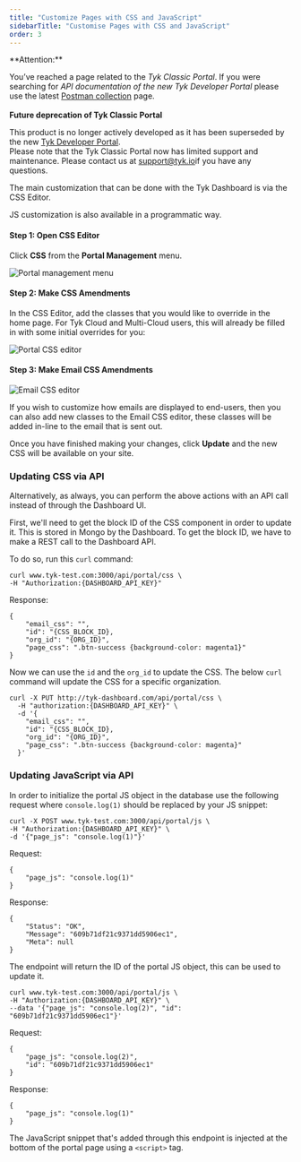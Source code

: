```yaml
---
title: "Customize Pages with CSS and JavaScript"
sidebarTitle: "Customise Pages with CSS and JavaScript"
order: 3
---
```



<Warning>
**Attention:**

You’ve reached a page related to the *Tyk Classic Portal*. If you were searching for *API documentation of the new Tyk
Developer Portal* please use the latest
[Postman collection](/docsv2/nightly/docsv2/nightly/product-stack/tyk-enterprise-developer-portal/api-documentation/tyk-edp-api) page.
<br />
<br />
**Future deprecation of Tyk Classic Portal**

This product is no longer actively developed as it
has been superseded by the new [Tyk Developer Portal](/docsv2/nightly/docsv2/nightly/portal/overview).
<br />
Please note that the Tyk Classic Portal now has limited support and maintenance. Please contact us at
[support@tyk.io](<mailto:support@tyk.io?subject=Tyk classic developer portal>)if you have any questions.
</Warning>


The main customization that can be done with the Tyk Dashboard is via the CSS Editor.

JS customization is also available in a programmatic way.

#### Step 1: Open CSS Editor

Click **CSS** from the **Portal Management** menu.

<img src="/img/dashboard/portal-management/cssNav.png" alt="Portal management menu" />

#### Step 2: Make CSS Amendments

In the CSS Editor, add the classes that you would like to override in the home page. For Tyk Cloud and Multi-Cloud users, this will already be filled in with some initial overrides for you:

<img src="/img/dashboard/portal-management/cssEditor.png" alt="Portal CSS editor" />

#### Step 3: Make Email CSS Amendments

<img src="/img/dashboard/portal-management/portal_email_css.png" alt="Email CSS editor" />

If you wish to customize how emails are displayed to end-users, then you can also add new classes to the Email CSS editor, these classes will be added in-line to the email that is sent out.

Once you have finished making your changes, click **Update** and the new CSS will be available on your site.

### Updating CSS via API
Alternatively, as always, you can perform the above actions with an API call instead of through the Dashboard UI.

First, we'll need to get the block ID of the CSS component in order to update it.  This is stored in Mongo by the Dashboard.
To get the block ID, we have to make a REST call to the Dashboard API.  

To do so, run this `curl` command:

```{.copyWrapper}
curl www.tyk-test.com:3000/api/portal/css \
-H "Authorization:{DASHBOARD_API_KEY}"
```
Response:
```{.copyWrapper}
{
    "email_css": "",
    "id": "{CSS_BLOCK_ID},
    "org_id": "{ORG_ID}",
    "page_css": ".btn-success {background-color: magenta1}"
}
```
Now we can use the `id` and the `org_id` to update the CSS.
The below `curl` command will update the CSS for a specific organization.

```{.copyWrapper}
curl -X PUT http://tyk-dashboard.com/api/portal/css \
  -H "authorization:{DASHBOARD_API_KEY}" \
  -d '{
    "email_css": "",
    "id": "{CSS_BLOCK_ID},
    "org_id": "{ORG_ID}",
    "page_css": ".btn-success {background-color: magenta}"
  }' 
```

 [1]: /img/dashboard/portal-management/portal_man_css.png
 [2]: /img/dashboard/portal-management/portal_site_css.png

 ### Updating JavaScript via API

 In order to initialize the portal JS object in the database use the following request where `console.log(1)` should be replaced by your JS snippet:

 ```{.copyWrapper}
curl -X POST www.tyk-test.com:3000/api/portal/js \
-H "Authorization:{DASHBOARD_API_KEY}" \
-d '{"page_js": "console.log(1)"}'
```

Request:
```{.copyWrapper}
{
    "page_js": "console.log(1)"
}
```

Response:
```{.copyWrapper}
{
    "Status": "OK",
    "Message": "609b71df21c9371dd5906ec1",
    "Meta": null
}
```

The endpoint will return the ID of the portal JS object, this can be used to update it.

 ```{.copyWrapper}
curl www.tyk-test.com:3000/api/portal/js \
-H "Authorization:{DASHBOARD_API_KEY}" \
--data '{"page_js": "console.log(2)", "id": "609b71df21c9371dd5906ec1"}'
```

Request:
```{.copyWrapper}
{
    "page_js": "console.log(2)",
    "id": "609b71df21c9371dd5906ec1"
}
```

Response:
```{.copyWrapper}
{
    "page_js": "console.log(1)"
}
```

The JavaScript snippet that's added through this endpoint is injected at the bottom of the portal page using a `<script>` tag.
